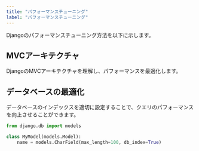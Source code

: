 ```yaml
---
title: "パフォーマンスチューニング"
label: "パフォーマンスチューニング"
---
```


Djangoのパフォーマンスチューニング方法を以下に示します。

## MVCアーキテクチャ

DjangoのMVCアーキテクチャを理解し、パフォーマンスを最適化します。

## データベースの最適化

データベースのインデックスを適切に設定することで、クエリのパフォーマンスを向上させることができます。

```python
from django.db import models

class MyModel(models.Model):
    name = models.CharField(max_length=100, db_index=True)
```
